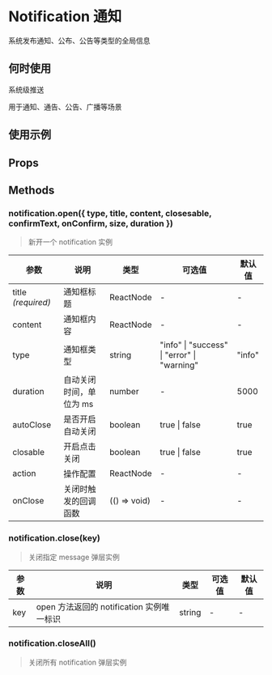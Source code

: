 # Notification 通知

系统发布通知、公布、公告等类型的全局信息

## 何时使用

系统级推送

用于通知、通告、公告、广播等场景

## 使用示例

<!-- Inject Stories -->

## Props

## Methods

### notification.open({ type, title, content, closesable, confirmText, onConfirm, size, duration })

> 新开一个 notification 实例

| 参数               | 说明                    | 类型         | 可选值                                      | 默认值 |
| ------------------ | ----------------------- | ------------ | ------------------------------------------- | ------ |
| title _(required)_ | 通知框标题              | ReactNode    | -                                           | -      |
| content            | 通知框内容              | ReactNode    | -                                           | -      |
| type               | 通知框类型              | string       | "info" \| "success" \| "error" \| "warning" | "info" |
| duration           | 自动关闭时间，单位为 ms | number       | -                                           | 5000   |
| autoClose          | 是否开启自动关闭        | boolean      | true \| false                               | true   |
| closable           | 开启点击关闭            | boolean      | true \| false                               | true   |
| action             | 操作配置                | ReactNode    | -                                           | -      |
| onClose            | 关闭时触发的回调函数    | (() => void) | -                                           | -      |

### notification.close(key)

> 关闭指定 message 弹层实例

| 参数 | 说明                                      | 类型   | 可选值 | 默认值 |
| ---- | ----------------------------------------- | ------ | ------ | ------ |
| key  | open 方法返回的 notification 实例唯一标识 | string | -      | -      |

### notification.closeAll()

> 关闭所有 notification 弹层实例
